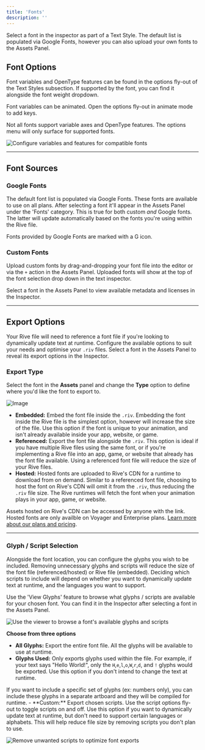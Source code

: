 ```yaml
---
title: 'Fonts'
description: ''
---
```


Select a font in the inspector as part of a Text Style. The default list is populated via Google Fonts, however you can also upload your own fonts to the Assets Panel.

## Font Options

Font variables and OpenType features can be found in the options fly-out of the Text Styles subsection. If supported by the font, you can find it alongside the font weight dropdown.

<Info>Font variables can be animated. Open the options fly-out in animate mode to add keys.</Info>

<Info>Not all fonts support variable axes and OpenType features. The options menu will only surface for supported fonts.</Info>

![Configure variables and features for compatible fonts](https://ucarecdn.com/54d2b525-81bf-48b0-b4b0-99acfc6ea62d/)

---

## Font Sources

### Google Fonts

The default font list is populated via Google Fonts. These fonts are available to use on all plans. After selecting a font it'll appear in the Assets Panel under the 'Fonts' category. This is true for both custom *and* Google fonts. The latter will update automatically based on the fonts you're using within the Rive file.

<Info>Fonts provided by Google Fonts are marked with a G icon.</Info>

### Custom Fonts

Upload custom fonts by drag-and-dropping your font file into the editor or via the `+` action in the Assets Panel. Uploaded fonts will show at the top of the font selection drop down in the text inspector.

<Info>Select a font in the Assets Panel to view available metadata and licenses in the Inspector.</Info>

---

## Export Options

Your Rive file will need to reference a font file if you're looking to dynamically update text at runtime. Configure the available options to suit your needs and optimise your `.riv` files. Select a font in the Assets Panel to reveal its export options in the Inspector.

### Export Type

Select the font in the **Assets** panel and change the **Type** option to define where you'd like the font to export to.

![Image](/images/editor/text/3e0e6c7f-2dcb-49a4-bc3c-8fcd32c7605e.webp)

- **Embedded:** Embed the font file inside the `.riv`. Embedding the font inside the Rive file is the simplest option, however will increase the size of the file. Use this option if the font is unique to your animation, and isn't already available inside your app, website, or game.
- **Referenced:** Export the font file alongside the `.riv`. This option is ideal if you have multiple Rive files using the same font, or if you're implementing a Rive file into an app, game, or website that already has the font file available. Using a referenced font file will reduce the size of your Rive files.
- **Hosted:** Hosted fonts are uploaded to Rive's CDN for a runtime to download from on demand. Similar to a referenced font file, choosing to host the font on Rive's CDN will omit it from the `.riv`, thus reducing the `.riv` file size. The Rive runtimes will fetch the font when your animation plays in your app, game, or website.

<Info>Assets hosted on Rive's CDN can be accessed by anyone with the link.</Info>
<Note>Hosted fonts are only availble on Voyager and Enterprise plans. [Learn more about our plans and pricing](https://rive.app/pricing).</Note>

---

### Glyph / Script Selection

Alongside the font location, you can configure the glyphs you wish to be included. Removing unnecessary glyphs and scripts will reduce the size of the font file (referenced/hosted) or Rive file (embedded). Deciding which scripts to include will depend on whether you want to dynamically update text at runtime, and the languages you want to support.

<Info>Use the 'View Glyphs' feature to browse what glyphs / scripts are available for your chosen font. You can find it in the Inspector after selecting a font in the Assets Panel.</Info>

![Use the viewer to browse a font's available glyphs and scripts](https://ucarecdn.com/5dca4473-2bd7-44b2-a1d7-677dc14c58f8/)

**Choose from three options**

- **All Glyphs:** Export the entire font file. All the glyphs will be available to use at runtime.
- **Glyphs Used:** Only exports glyphs used within the file. For example, if your text says "Hello World!", only the `H`,`e`,`l`,`o`,`W`,`r`,`d`, and `!` glyphs would be exported. Use this option if you don't intend to change the text at runtime.
<Tip>
  If you want to include a specific set of glyphs (ex: numbers only), you can include these glyphs in a separate artboard and they will be compiled for runtime.
</Tip>
- **Custom:** Export chosen scripts. Use the script options fly-out to toggle scripts on and off. Use this option if you want to dynamically update text at runtime, but don't need to support certain languages or alphabets. This will help reduce file size by removing scripts you don't plan to use.

![Remove unwanted scripts to optimize font exports](https://ucarecdn.com/2610dd6a-5b58-49cf-8c75-c58558185c02/)

